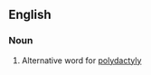 ==English==

===Noun===
{{en-noun|pl=hyperdactylies}}

# {{pathology}} Alternative word for [[polydactyly]]